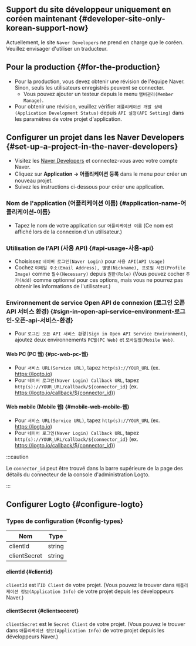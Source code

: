## Support du site développeur uniquement en coréen maintenant \{#developer-site-only-korean-support-now}

Actuellement, le site `Naver Developers` ne prend en charge que le coréen. Veuillez envisager d'utiliser un traducteur.

## Pour la production \{#for-the-production}

- Pour la production, vous devez obtenir une révision de l'équipe Naver.
  Sinon, seuls les utilisateurs enregistrés peuvent se connecter.
  - Vous pouvez ajouter un testeur depuis le menu `맴버관리(Member Manage)`.
- Pour obtenir une révision, veuillez vérifier `애플리케이션 개발 상태(Application Development Status)`
  depuis `API 설정(API Setting)` dans les paramètres de votre projet d'application.

## Configurer un projet dans les Naver Developers \{#set-up-a-project-in-the-naver-developers}

- Visitez les [Naver Developers](https://developers.naver.com/main/) et connectez-vous avec votre compte Naver.
- Cliquez sur **Application -> 어플리케이션 등록** dans le menu pour créer un nouveau projet.
- Suivez les instructions ci-dessous pour créer une application.

### Nom de l'application (어플리케이션 이름) \{#application-name-어플리케이션-이름}

- Tapez le nom de votre application sur `어플리케이션 이름` (Ce nom est affiché lors de la connexion d'un utilisateur.)

### Utilisation de l'API (사용 API) \{#api-usage-사용-api}

- Choisissez `네이버 로그인(Naver Login)` pour `사용 API(API Usage)`
- Cochez `이메일 주소(Email Address), 별명(Nickname), 프로필 사진(Profile Image)` comme `필수(Necessary)` depuis `권한(Role)` (Vous pouvez cocher `추가(Add)` comme optionnel pour ces options, mais vous ne pourrez pas obtenir les informations de l'utilisateur.)

### Environnement de service Open API de connexion (로그인 오픈 API 서비스 환경) \{#sign-in-open-api-service-environment-로그인-오픈-api-서비스-환경}

- Pour `로그인 오픈 API 서비스 환경(Sign in Open API Service Environment)`, ajoutez deux environnements `PC웹(PC Web)` et `모바일웹(Mobile Web)`.

#### Web PC (PC 웹) \{#pc-web-pc-웹}

- Pour `서비스 URL(Service URL)`, tapez `http(s)://YOUR_URL` (ex. https://logto.io)
- Pour `네이버 로그인(Naver Login) Callback URL`, tapez `http(s)://YOUR_URL/callback/${connector_id}` (ex. https://logto.io/callback/${connector_id})

#### Web mobile (Mobile 웹) \{#mobile-web-mobile-웹}

- Pour `서비스 URL(Service URL)`, tapez `http(s)://YOUR_URL` (ex. https://logto.io)
- Pour `네이버 로그인(Naver Login) Callback URL`, tapez `http(s)://YOUR_URL/callback/${connector_id}` (ex. https://logto.io/callback/${connector_id})

:::caution

Le `connector_id` peut être trouvé dans la barre supérieure de la page des détails du connecteur de la console d'administration Logto.

:::

## Configurer Logto \{#configure-logto}

### Types de configuration \{#config-types}

| Nom          | Type   |
| ------------ | ------ |
| clientId     | string |
| clientSecret | string |

#### clientId \{#clientid}

`clientId` est l'`ID Client` de votre projet.
(Vous pouvez le trouver dans `애플리케이션 정보(Application Info)` de votre projet depuis les développeurs Naver.)

#### clientSecret \{#clientseceret}

`clientSecret` est le `Secret Client` de votre projet.
(Vous pouvez le trouver dans `애플리케이션 정보(Application Info)` de votre projet depuis les développeurs Naver.)
